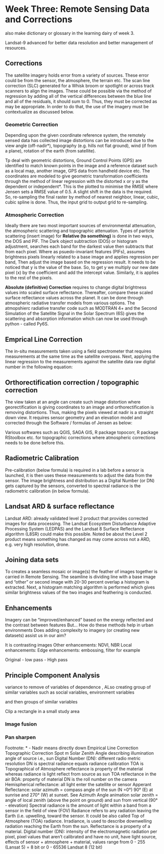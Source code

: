 # Week Three: Remote Sensing Data and Corrections

also make dictionary or glossary in the learning dairy of week 3.

Landsat-9 advanced for better data resolution and better management of resources.

## Corrections

The satellite imagery holds error from a variety of sources. These error could be from the sensor, the atmosphere, the terrain etc. The scan line correction (SLC) generated for a Whisk broom or spotlight or across track scanners to align the images. These could be possible via the method of regression by adding all of the vertical differences between the blue line and all of the residuals, it should sum to 0. Thus, they must be corrected as may be appropriate. In order to do that, the use of the imagery must be contextualize as discussed below.

### Geometric Correction

Depending upon the given coordinate reference system, the remotely sensed data has collected image distortions can be introduced due to the view angle (off-nadir\*), topography (e.g. hills not flat ground), wind (if from a plane), rotation of the earth (from satellite).

Tp deal with geometric distortions, Ground Control Points (GPS) are identified to match known points in the image and a reference dataset such as a local map, another image, GPS data from handheld device etc. The coordinates are modeled to give geometric transformation coefficients through the method of linear regression with the distorted x or y as the dependent or independent\*. This is the plotted to minimise the RMSE where Jensen sets a RMSE value of 0.5. A slight shift in the data is the required. So, re-sampling the final raster by method of nearest neighbor, linear, cubic, cubic spline is done. Thus, the input grid to output grid to re-sampling.

### Atmospheric Correction

Ideally there are two most important sources of environmental attenuation, the atmospheric scattering and topographic attenuation. Types of particle scattering (insert image) for **Relative (to something)** is done in two ways, the DOS and PIF. The Dark object subtraction (DOS) or histogram adjustment, searches each band for the darkest value then subtracts that from each pixel. Where as psuedo-invariant features (PIFs), assumes brightness pixels linearly related to a base image and applies regression per band, Then adjust the image based on the regression result. It needs to be noticed that y is the value of the base. So, to get y we multiply our new date pixel (x) by the coefficient and add the intercept value. Similarly, it is applies to the rest of the pixels.

**Absolute (definitive) Correction** requires to change digital brightness values into scaled surface reflectance. Thereafter, compare these scaled surface reflectance values across the planet. It can be done through atmospheric radiative transfer models from various options. The atmopshierc radiative transfer code such as MODTRAN 4+ and the Second Simulation of the Satellite Signal in the Solar Spectrum (6S) gives the scattering and absorption information which can now be used through python - called Py6S.

## Emprical Line Correction

The in-situ measurements taken using a field spectrometer that requires measurements at the same time as the satellite overpass. Next, applying the linear regression to the measurements against the satellite data raw digital number in the following equation:

## Orthorectification correction / topographic correction

The view taken at an angle can create such image distortion where georectification is giving coordinates to an image and orthorectification is removing distortions. Thus, making the pixels viewed at nadir is a straight down view. It requires sensor geometry and an elevation model and corrected through the Software / formulas of Jensen as below:

Various softwares such as QGIS, SAGA GIS, R package topocorr, R package RStoolbox etc. for topographic corrections where atmospheric corrections needs to be done before this.

## Radiometric Calibration

Pre-calibration (below formula) is required in a lab before a sensor is launched, it is then uses these measurements to adjust the data from the sensor. The image brightness and distribution as a Digital Number (or DN) gets captured by the sensors, converted to spectral radiance is the radiometric calibration (in below formula).

## Landsat ARD & surface reflectance

Landsat ARD: already validated level 2 product that provides corrected images for data processing. The Landsat Ecosystem Disturbance Adaptive Processing System (LEDPAS) and the Landsat 8 Surface Reflectance algorithm (L8SR) could make this possible. Noted be about the Level 2 product means something has changed as may come across not a ARD, e.g. very high resolution, drone.

## Joining data sets

To creates a seamless mosaic or image(s) the feather of images together is carried in Remote Sensing. The seamline is dividing line with a base image and "other" or second image with 20-30 percent overlap a histogram is extracted. Next, a histogram matching algorithm is performed which gives similar brightness values of the two images and feathering is conducted.

## Enhancements

Imagery can be "improved/enhanced" based on the energy reflected and the contrast between features But... How do these methods help in urban environments Does adding complexity to imagery (or creating new datasets) assist us in our aim?

It is contrasting images Other enhancements: NDVI, NBR Local enhancements: Edge enhancements: embossing, filter for example

Original - low pass - High pass

## Principle Component Analysis

variance to remove of variables of dependence , ALso creating group of similar variables such as social variables, environment variables

and then groups of similar variables

Clip a rectangle in a small study area

### Image fusion

### Pan sharpen

Footnote: \* - Nadir means directly down Empirical Line Correction Topographic Correction Spot m Solar Zenith Angle describing illumination angle of source i.e., sun Digital Number (DN): different radio metric resolution DN is spectral radiance equals radiance calibration TOA is Topographical of Atmosphere reflectance is property of the material whereas radiance is light reflect from source as sun TOA reflectance in the air BOA: property of material DN is the roll number on the camera Hemispherical reflectance: all light enter the satellite or sensor Apperant Reflectance: solar azimuth = compass angle of the sun (N =0°) 90° (E) at sunrise and 270° (W) at sunset. See Azimuth Angle animation solar zenith = angle of local zenith (above the point on ground) and sun from vertical (90° - elevation) Spectral radiance is the amount of light within a band from a sensor in the field of view (FOV) Radiance refers to any radiation leaving the Earth (i.e. upwelling, toward the sensor. It could be also called Top of Atmosphere (TOA) radiance. Irradiance, is used to describe downwelling radiation reaching the Earth from the sun. Reflectance is a property of a material. Digital number (DN): intensity of the electromagnetic radiation per pixel, pixel values that aren't calibrated and have no unit, have light source, effects of sensor + atmosphere + material, values range from 0 - 255 (Lansat 5) = 8 bit or 0 - 65536 Landsat 8 (12 bit)
